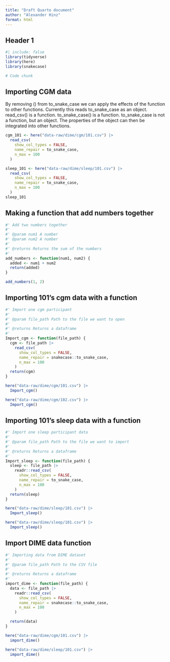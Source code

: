```yaml
---
title: "Draft Quarto document"
author: "Alexander Hinz"
format: html
---
```


## Header 1

```r
#| include: false
library(tidyverse)
library(here)
library(snakecase)
```

```r
# Code chunk
```

## Importing CGM data
By removing () from to_snake_case we can apply the effects of the function to other functions.
Currently this reads to_snake_case as an object.
read_csv() is a function. to_snake_case() is a function. to_snake_case is not a function, but an object. The properties of the object can then be integrated into other functions. 
```r
cgm_101 <- here("data-raw/dime/cgm/101.csv") |>
  read_csv(
    show_col_types = FALSE,
    name_repair = to_snake_case,
    n_max = 100
  )

sleep_101 <- here("data-raw/dime/sleep/101.csv") |>
  read_csv(
    show_col_types = FALSE,
    name_repair = to_snake_case,
    n_max = 100
  )
sleep_101
```

## Making a function that add numbers together
```r
#' Add two numbers together
#'
#' @param num1 A number
#' @param num2 A number
#'
#' @returns Returns the sum of the numbers
#'
add_numbers <- function(num1, num2) {
  added <- num1 + num2
  return(added)
}

add_numbers(1, 2)
```

## Importing 101's cgm data with a function
```r
#' Import one cgm participant
#'
#' @param file_path Path to the file we want to open
#'
#' @returns Returns a dataframe
#'
Import_cgm <- function(file_path) {
  cgm <- file_path |>
    read_csv(
      show_col_types = FALSE,
      name_repair = snakecase::to_snake_case,
      n_max = 100
    )
  return(cgm)
}

here("data-raw/dime/cgm/101.csv") |>
  Import_cgm()

here("data-raw/dime/cgm/102.csv") |>
  Import_cgm()
```

## Importing 101's sleep data with a function 
```r
#' Import one sleep participant data
#'
#' @param file_path Path to the file we want to import
#'
#' @returns Returns a dataframe
#'
Import_sleep <- function(file_path) {
  sleep <- file_path |>
    readr::read_csv(
      show_col_types = FALSE,
      name_repair = to_snake_case,
      n_max = 100
    )
  return(sleep)
}

here("data-raw/dime/sleep/101.csv") |>
  Import_sleep()

here("data-raw/dime/sleep/101.csv") |>
  Import_sleep()
```

## Import DIME data function
```r
#' Importing data from DIME dataset
#'
#' @param file_path Path to the CSV file
#'
#' @returns Returns a dataframe
#'
import_dime <- function(file_path) {
  data <- file_path |>
    readr::read_csv(
      show_col_types = FALSE,
      name_repair = snakecase::to_snake_case,
      n_max = 100
    )

  return(data)
}
```

```r
here("data-raw/dime/cgm/101.csv") |>
  import_dime()

here("data-raw/dime/sleep/101.csv") |>
  import_dime()
```
